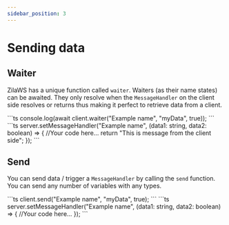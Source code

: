 ```yaml
---
sidebar_position: 3
---
```


# Sending data

## Waiter
ZilaWS has a unique function called `waiter`. Waiters (as their name states) can be awaited.
They only resolve when the `MessageHandler` on the client side resolves or returns thus making it perfect to retrieve data from a client.

<Tabs>
  <TabItem value="S" label="Client Side">
```ts
console.log(await client.waiter("Example name", "myData", true));
```
  </TabItem>
  <TabItem value="C" label="Server Side">
```ts
server.setMessageHandler("Example name", (data1: string, data2: boolean) => {
    //Your code here...
    return "This is message from the client side";
});
```
  </TabItem>
</Tabs>

## Send
You can send data / trigger a `MessageHandler` by calling the `send` function.
You can send any number of variables with any types.

<Tabs>
  <TabItem value="S" label="Client Side">
```ts
client.send("Example name", "myData", true);
```
  </TabItem>
  <TabItem value="C" label="Server Side">
```ts
server.setMessageHandler("Example name", (data1: string, data2: boolean) => {
    //Your code here...
});
```
  </TabItem>
</Tabs>